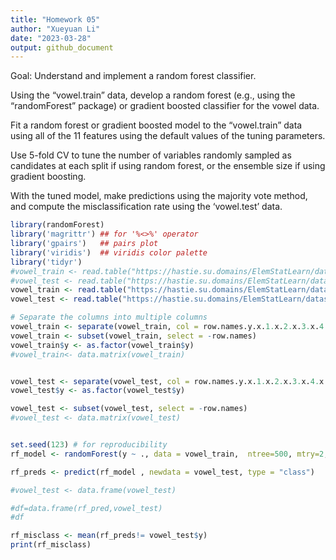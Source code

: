 ```yaml
---
title: "Homework 05"
author: "Xueyuan Li"
date: "2023-03-28"
output: github_document
---
```


Goal: Understand and implement a random forest classifier.

Using the “vowel.train” data, develop a random forest (e.g., using the "randomForest" package) or gradient boosted classifier for the vowel data.

Fit a random forest or gradient boosted model to the “vowel.train” data using all of the 11 features using the default values of the tuning parameters.

Use 5-fold CV to tune the number of variables randomly sampled as candidates at each split if using random forest, or the ensemble size if using gradient boosting.

With the tuned model, make predictions using the majority vote method, and compute the misclassification rate using the ‘vowel.test’ data.

```r
library(randomForest)
library('magrittr') ## for '%<>%' operator
library('gpairs')   ## pairs plot
library('viridis')  ## viridis color palette
library('tidyr')
#vowel_train <- read.table("https://hastie.su.domains/ElemStatLearn/datasets/vowel.train", header=TRUE)
#vowel_test <- read.table("https://hastie.su.domains/ElemStatLearn/datasets/vowel.test", header=TRUE)
vowel_train <- read.table("https://hastie.su.domains/ElemStatLearn/datasets/vowel.train", header=TRUE)
vowel_test <- read.table("https://hastie.su.domains/ElemStatLearn/datasets/vowel.test", header=TRUE)

# Separate the columns into multiple columns
vowel_train <- separate(vowel_train, col = row.names.y.x.1.x.2.x.3.x.4.x.5.x.6.x.7.x.8.x.9.x.10, into = c("row.names", "y", paste0("x.", 1:10)), sep = ",")
vowel_train <- subset(vowel_train, select = -row.names)
vowel_train$y <- as.factor(vowel_train$y)
#vowel_train<- data.matrix(vowel_train)


vowel_test <- separate(vowel_test, col = row.names.y.x.1.x.2.x.3.x.4.x.5.x.6.x.7.x.8.x.9.x.10, into = c("row.names", "y", paste0("x.", 1:10)), sep = ",")
vowel_test$y <- as.factor(vowel_test$y)

vowel_test <- subset(vowel_test, select = -row.names)
#vowel_test <- data.matrix(vowel_test)


set.seed(123) # for reproducibility
rf_model <- randomForest(y ~ ., data = vowel_train,  ntree=500, mtry=2, proximity=TRUE, plot=TRUE, importance = TRUE)

rf_preds <- predict(rf_model , newdata = vowel_test, type = "class")

#vowel_test <- data.frame(vowel_test)

#df=data.frame(rf_pred,vowel_test)
#df

rf_misclass <- mean(rf_preds!= vowel_test$y)
print(rf_misclass)


```


